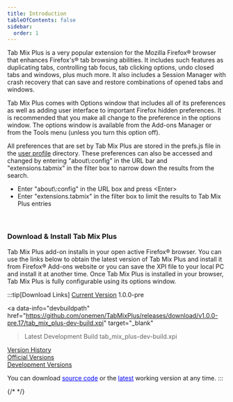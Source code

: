 ```yaml
---
title: Introduction
tableOfContents: false
sidebar:
  order: 1
---
```


<div class="topic justify" style="padding-bottom: 20px">
  <p>
    Tab Mix Plus is a very popular extension for the Mozilla Firefox&reg; browser that
    enhances Firefox's&reg; tab browsing abilities. It includes such features as duplicating
    tabs, controlling tab focus, tab clicking options, undo closed tabs and windows, plus much
    more. It also includes a Session Manager with crash recovery that can save and restore
    combinations of opened tabs and windows.
  </p>

  <p>
    Tab Mix Plus comes with Options window that includes all of its preferences as well as
    adding user interface to important Firefox hidden preferences. It is recommended that you
    make all change to the preference in the options window. The options window is available
    from the Add-ons Manager or from the Tools menu (unless you turn this option off).
  </p>

  <p>
    All preferences that are set by Tab Mix Plus are stored in the prefs.js file in the
    <a href="https://support.mozilla.org/en-US/kb/profiles-where-firefox-stores-user-data" target="_blank">user profile</a>
    directory. These preferences can also be accessed and changed by entering "about\:config"
    in the URL bar and "extensions.tabmix" in the filter box to narrow down the results from
    the search.
  </p>
  <ul class="list-disc pl-8">
    <li>Enter "about\:config" in the URL box and press &lt;Enter&gt;</li>
    <li>
      Enter "extensions.tabmix" in the filter box to limit the results to Tab Mix Plus entries
    </li>
  </ul>
</div>

### Download & Install Tab Mix Plus

<div class="topic">
  Tab Mix Plus add-on installs in your open active Firefox&reg; browser. You can use the
  links below to obtain the latest version of Tab Mix Plus and install it from
  Firefox&reg; Add-ons website or you can save the XPI file to your local PC and install it
  at another time. Once Tab Mix Plus is installed in your browser, Tab Mix Plus is fully
  configurable using its options window.
</div>

<div class="topic">

:::tip[Download Links]
<a href="https://github.com/onemen/TabMixPlus/releases/" target="_blank">Current Version</a>
<span data-info="version"> 1.0.0-pre</span>

<a
  data-info="devbuildpath"
  href="https://github.com/onemen/TabMixPlus/releases/download/v1.0.0-pre.17/tab_mix_plus-dev-build.xpi"
  target="_blank"
  >Latest Development Build</a>
tab_mix_plus-dev-build.xpi

<u>Version History</u>
<br/>
<a href="https://github.com/onemen/TabMixPlus/releases/" target="_blank">Official Versions</a><br />
<a href="https://github.com/onemen/TabMixPlus/releases/" target="_blank">Development Versions</a>

You can download
<a href="https://github.com/onemen/TabMixPlus" target="_blank" style="color: blue">source code</a>
or the
<a href="https://github.com/onemen/TabMixPlus/releases" target="_blank" style="color: blue">latest</a>
working version at any time.
:::
</div>

{/* <script type="text/javascript" src="../scripts/fetchData.js"></script> */}
